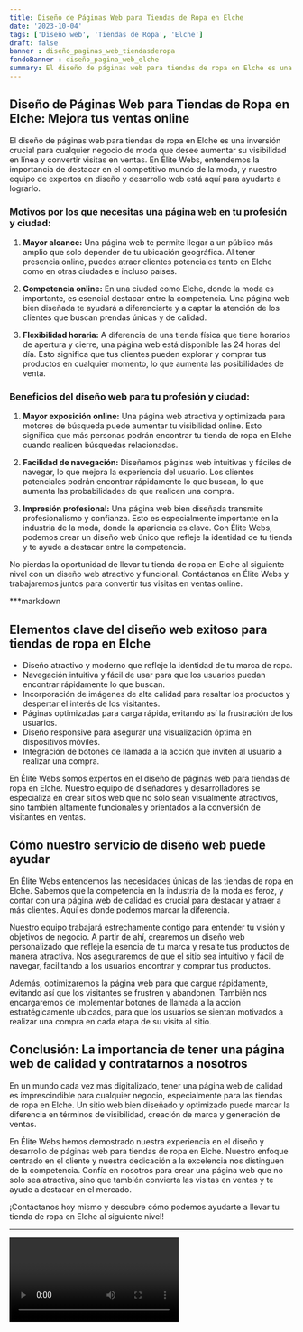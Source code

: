```yaml
---
title: Diseño de Páginas Web para Tiendas de Ropa en Elche
date: '2023-10-04'
tags: ['Diseño web', 'Tiendas de Ropa', 'Elche']
draft: false
banner : diseño_paginas_web_tiendasderopa
fondoBanner : diseño_pagina_web_elche
summary: El diseño de páginas web para tiendas de ropa en Elche es una inversión crucial para cualquier negocio de moda que desee aumentar su visibilidad en línea y convertir visitas en ventas. En Élite Webs, entendemos la importancia de destacar en el competitivo mundo de la moda, y nuestro equipo de expertos en diseño y desarrollo web está aquí para ayudarte a lograrlo.
---
```


## Diseño de Páginas Web para Tiendas de Ropa en Elche: Mejora tus ventas online

El diseño de páginas web para tiendas de ropa en Elche es una inversión crucial para cualquier negocio de moda que desee aumentar su visibilidad en línea y convertir visitas en ventas. En Élite Webs, entendemos la importancia de destacar en el competitivo mundo de la moda, y nuestro equipo de expertos en diseño y desarrollo web está aquí para ayudarte a lograrlo.

### Motivos por los que necesitas una página web en tu profesión y ciudad:

1. **Mayor alcance:** Una página web te permite llegar a un público más amplio que solo depender de tu ubicación geográfica. Al tener presencia online, puedes atraer clientes potenciales tanto en Elche como en otras ciudades e incluso países.

2. **Competencia online:** En una ciudad como Elche, donde la moda es importante, es esencial destacar entre la competencia. Una página web bien diseñada te ayudará a diferenciarte y a captar la atención de los clientes que buscan prendas únicas y de calidad.

3. **Flexibilidad horaria:** A diferencia de una tienda física que tiene horarios de apertura y cierre, una página web está disponible las 24 horas del día. Esto significa que tus clientes pueden explorar y comprar tus productos en cualquier momento, lo que aumenta las posibilidades de venta.

### Beneficios del diseño web para tu profesión y ciudad:

1. **Mayor exposición online:** Una página web atractiva y optimizada para motores de búsqueda puede aumentar tu visibilidad online. Esto significa que más personas podrán encontrar tu tienda de ropa en Elche cuando realicen búsquedas relacionadas.

2. **Facilidad de navegación:** Diseñamos páginas web intuitivas y fáciles de navegar, lo que mejora la experiencia del usuario. Los clientes potenciales podrán encontrar rápidamente lo que buscan, lo que aumenta las probabilidades de que realicen una compra.

3. **Impresión profesional:** Una página web bien diseñada transmite profesionalismo y confianza. Esto es especialmente importante en la industria de la moda, donde la apariencia es clave. Con Élite Webs, podemos crear un diseño web único que refleje la identidad de tu tienda y te ayude a destacar entre la competencia.

No pierdas la oportunidad de llevar tu tienda de ropa en Elche al siguiente nivel con un diseño web atractivo y funcional. Contáctanos en Élite Webs y trabajaremos juntos para convertir tus visitas en ventas online.

<GifSeo />

<Cta />

***markdown

## Elementos clave del diseño web exitoso para tiendas de ropa en Elche

- Diseño atractivo y moderno que refleje la identidad de tu marca de ropa.
- Navegación intuitiva y fácil de usar para que los usuarios puedan encontrar rápidamente lo que buscan.
- Incorporación de imágenes de alta calidad para resaltar los productos y despertar el interés de los visitantes.
- Páginas optimizadas para carga rápida, evitando así la frustración de los usuarios.
- Diseño responsive para asegurar una visualización óptima en dispositivos móviles.
- Integración de botones de llamada a la acción que inviten al usuario a realizar una compra.

En Élite Webs somos expertos en el diseño de páginas web para tiendas de ropa en Elche. Nuestro equipo de diseñadores y desarrolladores se especializa en crear sitios web que no solo sean visualmente atractivos, sino también altamente funcionales y orientados a la conversión de visitantes en ventas.

## Cómo nuestro servicio de diseño web puede ayudar

En Élite Webs entendemos las necesidades únicas de las tiendas de ropa en Elche. Sabemos que la competencia en la industria de la moda es feroz, y contar con una página web de calidad es crucial para destacar y atraer a más clientes. Aquí es donde podemos marcar la diferencia.

Nuestro equipo trabajará estrechamente contigo para entender tu visión y objetivos de negocio. A partir de ahí, crearemos un diseño web personalizado que refleje la esencia de tu marca y resalte tus productos de manera atractiva. Nos aseguraremos de que el sitio sea intuitivo y fácil de navegar, facilitando a los usuarios encontrar y comprar tus productos.

Además, optimizaremos la página web para que cargue rápidamente, evitando así que los visitantes se frustren y abandonen. También nos encargaremos de implementar botones de llamada a la acción estratégicamente ubicados, para que los usuarios se sientan motivados a realizar una compra en cada etapa de su visita al sitio.

## Conclusión: La importancia de tener una página web de calidad y contratarnos a nosotros

En un mundo cada vez más digitalizado, tener una página web de calidad es imprescindible para cualquier negocio, especialmente para las tiendas de ropa en Elche. Un sitio web bien diseñado y optimizado puede marcar la diferencia en términos de visibilidad, creación de marca y generación de ventas.

En Élite Webs hemos demostrado nuestra experiencia en el diseño y desarrollo de páginas web para tiendas de ropa en Elche. Nuestro enfoque centrado en el cliente y nuestra dedicación a la excelencia nos distinguen de la competencia. Confía en nosotros para crear una página web que no solo sea atractiva, sino que también convierta las visitas en ventas y te ayude a destacar en el mercado.

¡Contáctanos hoy mismo y descubre cómo podemos ayudarte a llevar tu tienda de ropa en Elche al siguiente nivel!

***


<Video />

<CtaBot job='Tiendas de Ropa' city='Elche'/>

<Gmaps query='Elche+españa+maps' />